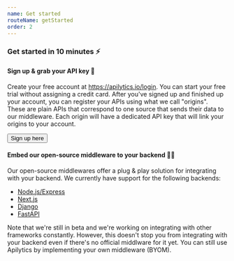 ```yaml
---
name: Get started
routeName: getStarted
order: 2
---
```


### Get started in 10 minutes ⚡

#### Sign up & grab your API key 🔑

Create your free account at <ExternalLink href="/login">https://apilytics.io/login</ExternalLink>.
You can start your free trial without assigning a credit card.
After you've signed up and finished up your account,
you can register your APIs using what we call "origins".
These are plain APIs that correspond to one source that sends their data to our middleware.
Each origin will have a dedicated API key that will link your origins to your account.

<Link href="/login">
  <Button className="btn-primary btn-outline mt-4">Sign up here</Button>
</Link>

<br />

#### Embed our open-source middleware to your backend 👨‍💻

Our open-source middlewares offer a plug & play solution for integrating with your backend.
We currently have support for the following backends:

- [Node.js/Express](/docs/javascript)
- [Next.js](/docs/javascript)
- [Django](/docs/python)
- [FastAPI](/docs/python)

Note that we're still in beta and we're working on integrating with other frameworks constantly.
However, this doesn't stop you from integrating with your backend even if there's no official middlware for it yet.
You can still use Apilytics by <Link href="/docs/byom">implementing your own middleware (BYOM)</Link>.
